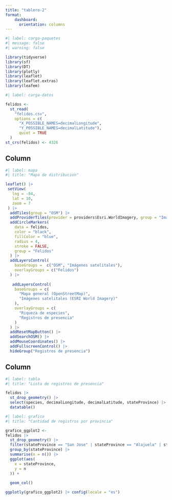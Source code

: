 ---
title: "tablero-2"
format: 
    dashboard:
      orientation: columns
---

```{r}
#| label: carga-paquetes
#| message: false
#| warning: false

library(tidyverse)
library(sf)
library(DT)
library(plotly)
library(leaflet)
library(leaflet.extras)
library(leafem)
```

```{r}
#| label: carga-datos

felidos <-
  st_read(
    "felidos.csv",
    options = c(
      "X_POSSIBLE_NAMES=decimalLongitude",
      "Y_POSSIBLE_NAMES=decimalLatitude"),
      quiet = TRUE
  )
st_crs(felidos) <- 4326
```

## Column {width=50%}

```{r}
#| label: mapa
#| title: "Mapa de distribucion"

leaflet() |>
 setView(
   lng = -84,
   lat = 10,
   zoom = 7
 ) |>
  addTiles(group = "OSM") |>
  addProviderTiles(provider = providers$Esri.WorldImagery, group = "Imágenes satelitales") |>
  addCircleMarkers(
    data = felidos,
    color = "black",
    fillColor = "blue",
    radius = 4,
    stroke = FALSE,
    group = "Felidos"
  ) |>
  addLayersControl(
    baseGroups =  c("OSM", "Imágenes satelitales"),
    overlayGroups = c("Felidos")
  ) |>
  
   addLayersControl(
    baseGroups = c(
      "Mapa general (OpenStreetMap)", 
      "Imágenes satelitales (ESRI World Imagery)"
    ),
    overlayGroups = c(
      "Riqueza de especies",
      "Registros de presencia"
    )
  ) |>
  addResetMapButton() |>
  addSearchOSM() |>
  addMouseCoordinates() |>
  addFullscreenControl() |>
  hideGroup("Registros de presencia") 
```

## Column {width=50%}

```{r}
#| label: tabla
#| title: "Lista de registros de presencia"

felidos |>
  st_drop_geometry() |>
  select(species, decimalLongitude, decimalLatitude, stateProvince) |>
  datatable()
```

```{r}
#| label: grafico
#| title: "Cantidad de registros por provincia"

grafico_ggplot2 <-
felidos |>
  st_drop_geometry() |>
  filter(stateProvince == "San Jose" | stateProvince == "Alajuela" | stateProvince == "Cartago") |>
  group_by(stateProvince) |>
  summarise(n = n()) |>
  ggplot(aes(
    x = stateProvince,
    y = n 
  )) + 
  
  geom_col()

ggplotly(grafico_ggplot2) |> config(locale = "es")

```






